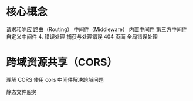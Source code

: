 # 核心概念

请求和响应
路由（Routing）
中间件（Middleware）
内置中间件
第三方中间件
自定义中间件 4. 错误处理
捕获与处理错误
404 页面
全局错误处理

# 跨域资源共享（CORS）

理解 CORS
使用 cors 中间件解决跨域问题

静态文件服务
